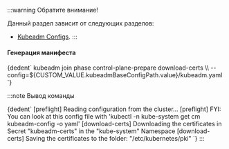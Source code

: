 

:::warning Обратите внимание!

Данный раздел зависит от следующих разделов:

- [Kubeadm Configs](/docs/tech-docs/kubernetes/components/kubeadm/lifecycleSettings.mdx).
  :::

<h4>Генерация манифеста</h4>
<CodeBlock language="bash">
  {dedent`
    kubeadm join phase control-plane-prepare download-certs \\
      --config=${CUSTOM_VALUE.kubeadmBaseConfigPath.value}/kubeadm.yaml
  `}
</CodeBlock>

:::note Вывод команды

<CodeBlock language="bash">
  {dedent`
    [preflight] Reading configuration from the cluster...
    [preflight] FYI: You can look at this config file with 'kubectl -n kube-system get cm kubeadm-config -o yaml'
    [download-certs] Downloading the certificates in Secret "kubeadm-certs" in the "kube-system" Namespace
    [download-certs] Saving the certificates to the folder: "/etc/kubernetes/pki"
  `}
</CodeBlock>
:::
